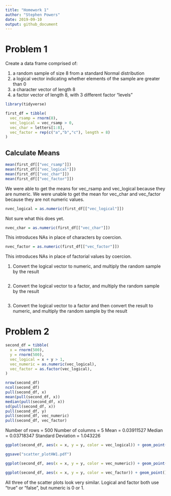 ```yaml
---
title: "Homework 1"
author: "Stephen Powers"
date: 2019-09-10
output: github_document
---
```


# Problem 1

Create a data frame comprised of:

(1) a random sample of size 8 from a standard Normal distribution
(2) a logical vector indicating whether elements of the sample are greater than 0
(3) a character vector of length 8
(4) a factor vector of length 8, with 3 different factor “levels”

```r
library(tidyverse)

first_df = tibble(
  vec_rsamp = rnorm(8),
  vec_logical = vec_rsamp > 0,
  vec_char = letters[1:8],
  vec_factor = rep(c("a","b","c"), length = 8)
)

```

## Calculate Means

```r
mean(first_df[["vec_rsamp"]])
mean(first_df[["vec_logical"]])
mean(first_df[["vec_char"]])
mean(first_df[["vec_factor"]])
```
We were able to get the means for vec_rsamp and vec_logical because they are numeric. We were unable to get the mean for vec_char and vec_factor because they are not numeric values.  

```r
nvec_logical = as.numeric(first_df[["vec_logical"]])
```
Not sure what this does yet. 
```r
nvec_char = as.numeric(first_df[["vec_char"]])
```
This introduces NAs in place of characters by coercion.
```r
nvec_factor = as.numeric(first_df[["vec_factor"]])
```
This introduces NAs in place of factorial values by coercion.

(1) Convert the logical vector to numeric, and multiply the random sample by the result

```r

```

(2) Convert the logical vector to a factor, and multiply the random sample by the result

```r

```

(3) Convert the logical vector to a factor and then convert the result to numeric, and multiply the random sample by the result



# Problem 2


```r
second_df = tibble(
  x = rnorm(500),
  y = rnorm(500),
  vec_logical = x + y > 1,
  vec_numeric = as.numeric(vec_logical),
  vec_factor = as.factor(vec_logical),
)

nrow(second_df)
ncol(second_df)
pull(second_df, x)
mean(pull(second_df, x))
median(pull(second_df, x))
sd(pull(second_df, x))
pull(second_df, y)
pull(second_df, vec_numeric)
pull(second_df, vec_factor)

```
Number of rows = 500 
Number of columns = 5
Mean = 0.03911527
Median = 0.03718347
Standard Deviation = 1.043226

```r
ggplot(second_df, aes(x = x, y = y, color = vec_logical)) + geom_point()

ggsave("scatter_plotHW1.pdf")
```

```r
ggplot(second_df, aes(x = x, y = y, color = vec_numeric)) + geom_point()
```

```r
ggplot(second_df, aes(x = x, y = y, color = vec_factor)) + geom_point()
```

All three of the scatter plots look very similar. Logical and factor both use "true" or "false", but numeric is 0 or 1.
